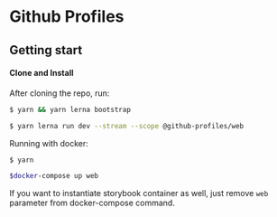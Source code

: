 # Github Profiles

## Getting start

#### Clone and Install
After cloning the repo, run:

```sh
$ yarn && yarn lerna bootstrap

$ yarn lerna run dev --stream --scope @github-profiles/web
```

Running with docker:

```sh
$ yarn

$docker-compose up web
```

If you want to instantiate storybook container as well, just remove `web` parameter from docker-compose command.